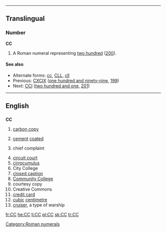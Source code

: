 {{see|cc|Cc|cC}}
----
==Translingual==

===Number===
'''CC'''

# A Roman numeral representing [[two hundred]] ([[200]]).

====See also====
* Alternate forms: [[cc]], [[CLL]], [[cll]]
* Previous: [[CXCIX]] ([[one hundred and ninety-nine]], [[199]])
* Next: [[CCI]] ([[two hundred and one]], [[201]])

[[Category:Roman numerals]]
----

==English==
==={{initialism}}===
'''CC'''

# [[carbon copy]]
# {{context|fasteners}} [[cement]] [[coated]]
# {{context|medicine}} chief complaint
# [[circuit court]]
# [[cirrocumulus]]
# City College
# [[closed caption]]
# [[w:Community college|Community College]]
# courtesy copy
# Creative Commons
# [[credit card]]
# [[cubic]] [[centimetre]]
# [[cruiser]], a type of warship

[[fr:CC]]
[[he:CC]]
[[li:CC]]
[[pl:CC]]
[[sk:CC]]
[[tr:CC]]